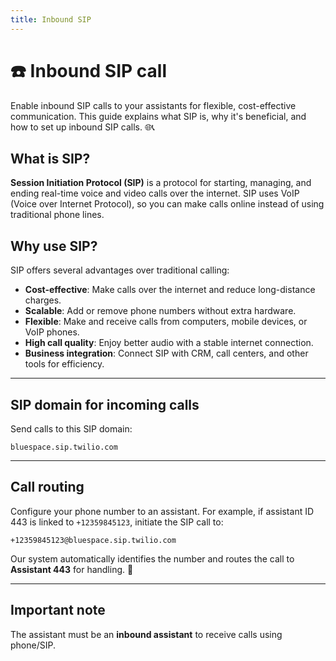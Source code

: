 ```yaml
---
title: Inbound SIP
---
```


# ☎️ Inbound SIP call

Enable inbound SIP calls to your assistants for flexible, cost-effective communication. This guide explains what SIP is, why it's beneficial, and how to set up inbound SIP calls. 🌐📞

## What is SIP?
**Session Initiation Protocol (SIP)** is a protocol for starting, managing, and ending real-time voice and video calls over the internet. SIP uses VoIP (Voice over Internet Protocol), so you can make calls online instead of using traditional phone lines.

## Why use SIP?
SIP offers several advantages over traditional calling:
- **Cost-effective**: Make calls over the internet and reduce long-distance charges.
- **Scalable**: Add or remove phone numbers without extra hardware.
- **Flexible**: Make and receive calls from computers, mobile devices, or VoIP phones.
- **High call quality**: Enjoy better audio with a stable internet connection.
- **Business integration**: Connect SIP with CRM, call centers, and other tools for efficiency.

---

## SIP domain for incoming calls
Send calls to this SIP domain:
```
bluespace.sip.twilio.com
```

---

## Call routing
Configure your phone number to an assistant. For example, if assistant ID 443 is linked to `+12359845123`, initiate the SIP call to:
```
+12359845123@bluespace.sip.twilio.com
```

Our system automatically identifies the number and routes the call to **Assistant 443** for handling. 🤖

---

## Important note
The assistant must be an **inbound assistant** to receive calls using phone/SIP.



